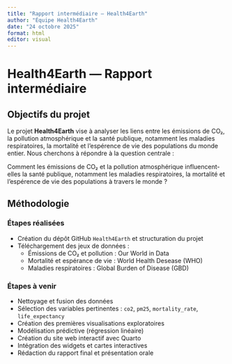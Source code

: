 ```yaml
---
title: "Rapport intermédiaire — Health4Earth"
author: "Équipe Health4Earth"
date: "24 octobre 2025"
format: html
editor: visual
---
```


# Health4Earth — Rapport intermédiaire

## Objectifs du projet

Le projet **Health4Earth** vise à analyser les liens entre les émissions de CO₂, la pollution atmosphérique et la santé publique, notamment les maladies respiratoires, la mortalité et l'espérence de vie des populations du monde entier. Nous cherchons à répondre à la question centrale :

Comment les émissions de CO₂ et la pollution atmosphérique influencent-elles la santé publique, notamment les maladies respiratoires, la mortalité et l'espérence de vie des populations à travers le monde ?

## Méthodologie

### Étapes réalisées

- Création du dépôt GitHub `Health4Earth` et structuration du projet
- Téléchargement des jeux de données :
  - Émissions de CO₂ et pollution : Our World in Data
  - Mortalité et espérance de vie : World Health Desease (WHO)
  - Maladies respiratoires : Global Burden of Disease (GBD)
  
### Étapes à venir
- Nettoyage et fusion des données
- Sélection des variables pertinentes : `co2`, `pm25`, `mortality_rate`, `life_expectancy`
- Création des premières visualisations exploratoires
- Modélisation prédictive (régression linéaire)
- Création du site web interactif avec Quarto
- Intégration des widgets et cartes interactives
- Rédaction du rapport final et présentation orale